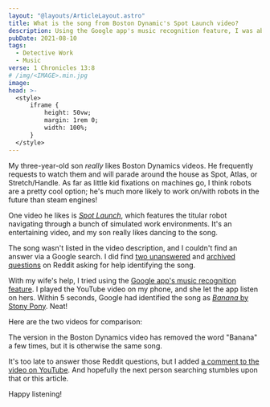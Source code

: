 ```yaml
---
layout: "@layouts/ArticleLayout.astro"
title: What is the song from Boston Dynamic's Spot Launch video?
description: Using the Google app's music recognition feature, I was able to identify the song as "Banana" by Stony Pony
pubDate: 2021-08-10
tags:
  - Detective Work
  - Music
verse: 1 Chronicles 13:8
# /img/<IMAGE>.min.jpg
image:
head: >-
  <style>
      iframe {
          height: 50vw;
          margin: 1rem 0;
          width: 100%;
      }
  </style>
---
```



My three-year-old son _really_ likes Boston Dynamics videos. He frequently requests to watch them and will parade around the house as Spot, Atlas, or Stretch/Handle. As far as little kid fixations on machines go, I think robots are a pretty cool option; he's much more likely to work on/with robots in the future than steam engines!

One video he likes is [_Spot Launch_](https://www.youtube.com/watch?v=wlkCQXHEgjA), which features the titular robot navigating through a bunch of simulated work environments. It's an entertaining video, and my son really likes dancing to the song.

The song wasn't listed in the video description, and I couldn't find an answer via a Google search. I did find [two unanswered](https://www.reddit.com/r/NameThatSong/comments/isqmyu/what_is_the_song_in_the_spot_launch_ad_from/) and [archived questions](https://www.reddit.com/r/Music/comments/d9fn4j/help_identifying_song_from_spot_launch_boston/) on Reddit asking for help identifying the song.

With my wife's help, I tried using the [Google app's music recognition feature](https://blog.google/products/search/hum-to-search/). I played the YouTube video on my phone, and she let the app listen on hers. Within 5 seconds, Google had identified the song as [_Banana_ by Stony Pony](https://www.youtube.com/watch?v=tZaAmapkp4Q). Neat!

Here are the two videos for comparison:

<YouTube
  url="https://www.youtube.com/watch?v=tZaAmapkp4Q"
  title="'Banana' by Stony Pony"
/>

<YouTube
  url="https://www.youtube.com/watch?v=wlkCQXHEgjA"
  title="'Spot Launch' by Boston Dynamics"
/>

The version in the Boston Dynamics video has removed the word "Banana" a few times, but it is otherwise the same song.

It's too late to answer those Reddit questions, but I added [a comment to the video on YouTube](https://www.youtube.com/watch?v=wlkCQXHEgjA&lc=UgwqRUzrTpMJJlVCMQt4AaABAg). And hopefully the next person searching stumbles upon that or this article.

Happy listening!
